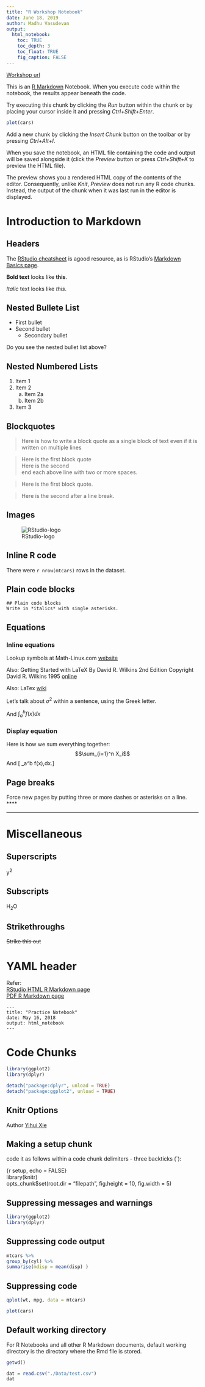 ```yaml
---
title: "R Workshop Notebook" 
date: June 18, 2019
author: Madhu Vasudevan
output:
  html_notebook:
    toc: TRUE
    toc_depth: 3
    toc_float: TRUE
    fig_caption: FALSE
---
```

[Workshop url](https://ariel.rbind.io/workshop/rmarkdown/)

This is an [R Markdown](http://rmarkdown.rstudio.com) Notebook. When you execute code within the notebook, the results appear beneath the code. 

Try executing this chunk by clicking the *Run* button within the chunk or by placing your cursor inside it and pressing *Ctrl+Shift+Enter*. 

```r
plot(cars)
```

Add a new chunk by clicking the *Insert Chunk* button on the toolbar or by pressing *Ctrl+Alt+I*.

When you save the notebook, an HTML file containing the code and output will be saved alongside it (click the *Preview* button or press *Ctrl+Shift+K* to preview the HTML file).

The preview shows you a rendered HTML copy of the contents of the editor. Consequently, unlike *Knit*, *Preview* does not run any R code chunks. Instead, the output of the chunk when it was last run in the editor is displayed.

# Introduction to Markdown

## Headers
The [RStudio cheatsheet](https://www.rstudio.com/wp-content/uploads/2015/02/rmarkdown-cheatsheet.pdf) is agood resource, 
as is RStudio’s [Markdown Basics page](http://rmarkdown.rstudio.com/authoring_basics.html).

**Bold text** looks like **this**.

*Italic* text looks like *this*.

## Nested Bullete List

* First bullet
* Second bullet
    + Secondary bullet

Do you see the nested bullet list above?

## Nested Numbered Lists
1. Item 1
2. Item 2
    a. Item 2a
    b. Item 2b
3. Item 3

## Blockquotes
> Here is how to write a block quote 
as a single block of text even if it is written 
on multiple lines

> Here is the first block quote  
> Here is the second  
> end each above line with two or more spaces.

> Here is the first block quote.

> Here is the second after a line break.

## Images
![RStudio-logo](RStudio-Logo-Blue-Gradient.png) 

## Inline R code

There were `r nrow(mtcars)` rows in the dataset.

## Plain code blocks

```
## Plain code blocks
Write in *italics* with single asterisks.
```
## Equations
### Inline equations
Lookup symbols at Math-Linux.com [website](https://math-linux.com/latex-26/faq/latex-faq/article/how-to-write-latex-derivatives-limits-sums-products-and-integrals) 

Also:
Getting Started with LaTeX
By David R. Wilkins
2nd Edition
Copyright David R. Wilkins 1995 [online](https://www.maths.tcd.ie/~dwilkins/LaTeXPrimer/)

Also:
LaTex [wiki](https://oeis.org/wiki/List_of_LaTeX_mathematical_symbols)

Let's talk about $\sigma^2$ within a sentence, using the Greek letter.

And $\int_{a}^b f(x)dx$

### Display equation
Here is how we sum everything together: $$\sum_{i=1}^n X_i$$ 
And \[ \int_a^b f(x)\,dx.\] 

## Page breaks
Force new pages by putting three or more dashes or asterisks on a line.
****


----



# Miscellaneous
## Superscripts
y^2^

## Subscripts
H~2~O 

## Strikethroughs
~~Strike this out~~ 

# YAML header
Refer:  
[RStudio HTML R Markdown page](http://rmarkdown.rstudio.com/html_document_format.html#overview)  
[PDF R Markdown page](http://rmarkdown.rstudio.com/pdf_document_format.html#overview)  

``` 
---
title: "Practice Notebook"
date: May 16, 2018
output: html_notebook
--- 
``` 

# Code Chunks
```r
library(ggplot2)
library(dplyr)
```

```r
detach("package:dplyr", unload = TRUE)
detach("package:ggplot2", unload = TRUE)
```

## Knitr Options
Author [ Yihui Xie](https://yihui.name/knitr/options/) 

## Making a setup chunk
code it as follows within a code chunk delimiters - three backticks (`):

{r setup, echo = FALSE}  
library(knitr)  
opts_chunk$set(root.dir = "filepath", fig.height = 10, fig.width = 5)  


## Suppressing messages and warnings
```r
library(ggplot2)
library(dplyr)
```

## Suppressing code output
```r
mtcars %>%
group_by(cyl) %>%
summarise(mdisp = mean(disp) )
```

## Suppressing code
```r
qplot(wt, mpg, data = mtcars)
```

```r
plot(cars)
```

## Default working directory
For R Notebooks and all other R Markdown documents, default working directory is the directory where the Rmd file is stored.

```r
getwd()
```

```r
dat = read.csv("./Data/test.csv")
dat
```


























